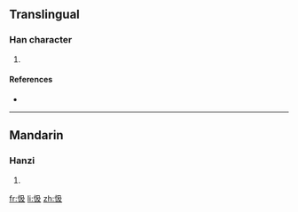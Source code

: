 ==Translingual==

===Han character===
{{Han char|rn=61|rad=心|as=04|sn=7|four=9704<sub>7</sub>|canj=心弓竹水 (PNHE)}}

# {{defn|Han|sort=心04}}

====References====
* {{Han ref|kx=0377.170|dkj=10357|dj=0705.030|hdz=42272.150|uh=5FE3|ud=24547|bh=CADF|bd=51935}}

----

==Mandarin==

===Hanzi===
{{cmn-hanzi|pin=[[jí]] ([[ji2]])|wg=chi<sup>2</sup>}}

# {{defn|Mandarin|sort=心04}}

[[fr:忣]]
[[li:忣]]
[[zh:忣]]